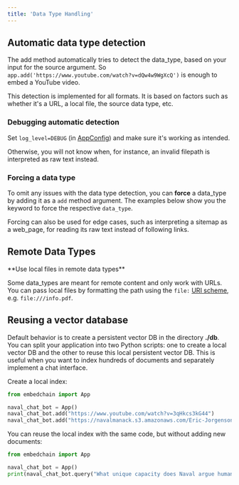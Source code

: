 ```yaml
---
title: 'Data Type Handling'
---
```


## Automatic data type detection
The add method automatically tries to detect the data_type, based on your input for the source argument. So `app.add('https://www.youtube.com/watch?v=dQw4w9WgXcQ')` is enough to embed a YouTube video.

This detection is implemented for all formats. It is based on factors such as whether it's a URL, a local file, the source data type, etc.

### Debugging automatic detection


Set `log_level=DEBUG` (in [AppConfig](http://localhost:3000/advanced/query_configuration#appconfig)) and make sure it's working as intended.

Otherwise, you will not know when, for instance, an invalid filepath is interpreted as raw text instead.

### Forcing a data type

To omit any issues with the data type detection, you can **force** a data_type by adding it as a `add` method argument.
The examples below show you the keyword to force the respective `data_type`.

Forcing can also be used for edge cases, such as interpreting a sitemap as a web_page, for reading its raw text instead of following links.

## Remote Data Types

<Tip>
**Use local files in remote data types**

Some data_types are meant for remote content and only work with URLs.
You can pass local files by formatting the path using the `file:` [URI scheme](https://en.wikipedia.org/wiki/File_URI_scheme), e.g. `file:///info.pdf`.
</Tip>

## Reusing a vector database

Default behavior is to create a persistent vector DB in the directory **./db**. You can split your application into two Python scripts: one to create a local vector DB and the other to reuse this local persistent vector DB. This is useful when you want to index hundreds of documents and separately implement a chat interface.

Create a local index:

```python
from embedchain import App

naval_chat_bot = App()
naval_chat_bot.add("https://www.youtube.com/watch?v=3qHkcs3kG44")
naval_chat_bot.add("https://navalmanack.s3.amazonaws.com/Eric-Jorgenson_The-Almanack-of-Naval-Ravikant_Final.pdf")
```

You can reuse the local index with the same code, but without adding new documents:

```python
from embedchain import App

naval_chat_bot = App()
print(naval_chat_bot.query("What unique capacity does Naval argue humans possess when it comes to understanding explanations or concepts?"))
```
